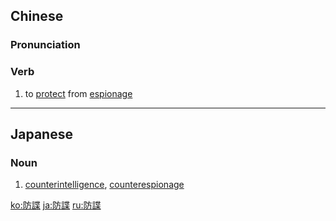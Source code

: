 {{also|防谍}}
==Chinese==
{{zh-forms|s=防谍}}

===Pronunciation===
{{zh-pron
|m=fángdié
|c=fong4 dip6
|cat=v
}}

===Verb===
{{zh-verb}}

# to [[protect]] from [[espionage]]

----

==Japanese==
{{ja-kanjitab|ぼう|ちょう|yomi=o}}

===Noun===
{{ja-noun|ぼうちょう}}

# [[counterintelligence]], [[counterespionage]]

[[ko:防諜]]
[[ja:防諜]]
[[ru:防諜]]